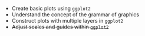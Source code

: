 - Create basic plots using `ggplot2`
- Understand the concept of the grammar of graphics
- Construct plots with multiple layers in `ggplot2`
- <strike>Adjust scales and guides within `ggplot2`</strike>